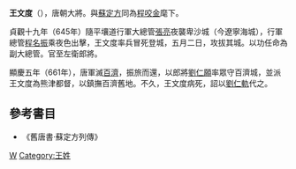 '''王文度'''（{{bd|?||661年||}}），唐朝大將。與[[蘇定方|蘇定方]]同為[[程咬金|程咬金]]麾下。

貞觀十九年（645年）隨平壤道行軍大總管[[张亮_(唐朝)|張亮]]夜襲卑沙城（今遼寧海城），行軍總管[[程名振|程名振]]乘夜色出擊，王文度率兵冒死登城，五月二日，攻拔其城。以功任命為副大總管。官至左衛郎將。

顯慶五年（661年），唐軍滅[[百濟|百濟]]，振旅而還，以郎將[[劉仁願|劉仁願]]率眾守百濟城，並派王文度為熊津都督，以鎮撫百濟舊地。不久，王文度病死，詔以[[劉仁軌|劉仁軌]]代之。

==參考書目==
* 《舊唐書·蘇定方列傳》


[[Category:唐朝軍事人物|W]]
[[Category:王姓|Category:王姓]]